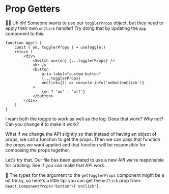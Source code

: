 # Prop Getters

👨‍💼 Uh oh! Someone wants to use our `togglerProps` object, but they need to apply
their own `onClick` handler! Try doing that by updating the `App` component to
this:

```tsx
function App() {
	const { on, togglerProps } = useToggle()
	return (
		<div>
			<Switch on={on} {...togglerProps} />
			<hr />
			<button
				aria-label="custom-button"
				{...togglerProps}
				onClick={() => console.info('onButtonClick')}
			>
				{on ? 'on' : 'off'}
			</button>
		</div>
	)
}
```

I want both the toggle to work as well as the log. Does that work? Why not? Can
you change it to make it work?

What if we change the API slightly so that instead of having an object of props,
we call a function to get the props. Then we can pass that function the props we
want applied and that function will be responsible for composing the props
together.

Let's try that. Our <InlineFile file="app.tsx" /> file has been updated to use a
new API we're responsible for creating. See if you can make that API work.

🦺 The types for the argument to the `getTogglerProps` component might be a bit
tricky, so here's a little tip: you can get the `onClick` prop from:
`React.ComponentProps<'button'>['onClick']`.
